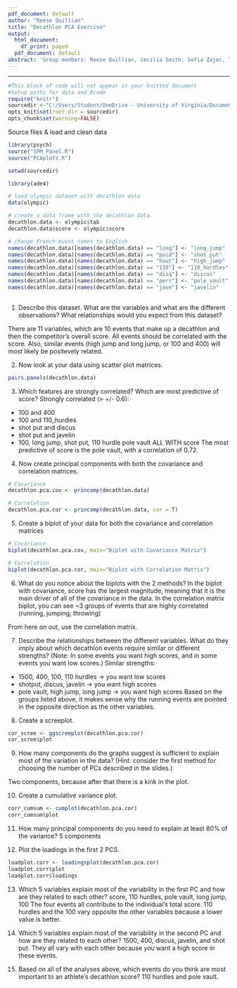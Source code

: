 ```yaml
---
pdf_document: default
author: "Reese Quillian"
title: "Decathlon PCA Exercise"
output:
  html_document:
    df_print: paged
  pdf_document: default
abstract: 'Group members: Reese Quillian, Cecilia Smith, Sofia Zajec, TJ Gwilliam'
---
```

***

```r
#This block of code will not appear in your knitted document
#Setup paths for data and Rcode
require("knitr")
sourcedir <-"C:/Users/Student/OneDrive - University of Virginia/Documents/SYS4021/In Class"
opts_knit$set(root.dir = sourcedir)
opts_chunk$set(warning=FALSE)
```

Source files & load and clean data
```r
library(psych)
source("SPM_Panel.R")
source("PCAplots.R")

setwd(sourcedir)

library(ade4)

# load olympic dataset with decathlon data
data(olympic)

# create a data frame with the decathlon data
decathlon.data <- olympic$tab
decathlon.data$score <- olympic$score

# change French event names to English
names(decathlon.data)[names(decathlon.data) == "long"] <- "long_jump"
names(decathlon.data)[names(decathlon.data) == "poid"] <- "shot_put"
names(decathlon.data)[names(decathlon.data) == "haut"] <- "high_jump"
names(decathlon.data)[names(decathlon.data) == "110"] <- "110_hurdles"
names(decathlon.data)[names(decathlon.data) == "disq"] <- "discus"
names(decathlon.data)[names(decathlon.data) == "perc"] <- "pole_vault"
names(decathlon.data)[names(decathlon.data) == "jave"] <- "javelin"
  
```

1. Describe this dataset. What are the variables and what are the different observations? What relationships would you expect from this dataset?

There are 11 variables, which are 10 events that make up a decathlon and then the competitor's overall score. All events should be correlated with the score. Also, similar events (high jump and long jump, or 100 and 400) will most likely be positevely related.

2. Now look at your data using scatter plot matrices.
```r
pairs.panels(decathlon.data)
```

3. Which features are strongly correlated? Which are most predictive of score?
Strongly correlated (> +/- 0.6):
- 100 and 400
- 100 and 110_hurdles
- shot put and discus
- shot put and javelin
- 100, long jump, shot put, 110 hurdle pole vault ALL WITH score
The most predictive of score is the pole vault, with a correlation of 0.72.


4. Now create principal components with both the covariance and correlation matrices.
```r
# Covariance
decathlon.pca.cov <- princomp(decathlon.data)

# Correlation
decathlon.pca.cor <- princomp(decathlon.data, cor = T)
```

5. Create a biplot of your data for both the covariance and correlation matrices
```r
# Covariance
biplot(decathlon.pca.cov, main="Biplot with Covariance Matrix")

# Correlation
biplot(decathlon.pca.cor, main="Biplot with Correlation Matrix")
```


6. What do you notice about the biplots with the 2 methods?
In the biplot with covariance, score has the largest magnitude, meaning that it is the main driver of all of the covariance in the data. In the correlation matrix biplot, you can see ~3 groups of events that are highly correlated (running, jumping, throwing)


From here on out, use the correlation matrix.

7. Describe the relationships between the different variables. What do they imply about which decathlon events require similar or different strengths? (Note: In some events you want high scores, and in some events you want low scores.)
Similar strengths: 
- 1500, 400, 100, 110 hurdles -> you want low scores
- shotput, discus, javelin -> you want high scores
- pole vault, high jump, long jump -> you want high scores
Based on the groups listed above, it makes sense why the running events are pointed in the opposite direction as the other variables. 

8. Create a screeplot.
```r
cor_scree <- ggscreeplot(decathlon.pca.cor)
cor_scree$plot
```

9. How many components do the graphs suggest is sufficient to explain most of the variation in the data? (Hint: consider the first method for choosing the number of PCs described in the slides.)

Two components, because after that there is a kink in the plot.


10. Create a cumulative variance plot.
```r
corr_cumsum <- cumplot(decathlon.pca.cor)
corr_cumsum$plot
```

11. How many principal components do you need to explain at least 80% of the variance?
5 components

12. Plot the loadings in the first 2 PCS.
```r
loadplot.corr <- loadingsplot(decathlon.pca.cor)
loadplot.corr$plot
loadplot.corr$loadings
```

13. Which 5 variables explain most of the variability in the first PC and how are they related to each other?
score, 110 hurdles, pole vault, long jump, 100
The four events all contribute to the individual's total score.
110 hurdles and the 100 vary opposite the other variables because a lower value is better.


14. Which 5 variables explain most of the variability in the second PC and how are they related to each other?
1500, 400, discus, javelin, and shot put. They all vary with each other because you want a high score in these events.


15. Based on all of the analyses above, which events do you think are most important to an athlete's decathlon score?
110 hurdles and pole vault.
